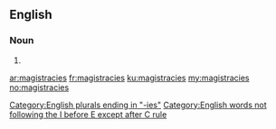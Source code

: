 ==English==

===Noun===
{{head|en|plural}}

# {{plural of|magistracy|lang=en}}

[[Category:English plurals ending in "-ies"]]
[[Category:English words not following the I before E except after C rule]]

[[ar:magistracies]]
[[fr:magistracies]]
[[ku:magistracies]]
[[my:magistracies]]
[[no:magistracies]]